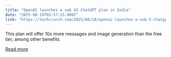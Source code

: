```yaml
---
title: "OpenAI launches a sub $5 ChatGPT plan in India"
date: "2025-08-19T03:57:15.000Z"
link: "https://techcrunch.com/2025/08/18/openai-launches-a-sub-5-chatgpt-plan-in-india/"
---
```


This plan will offer 10x more messages and image generation than the free tier, among other benefits.

[Read more](https://techcrunch.com/2025/08/18/openai-launches-a-sub-5-chatgpt-plan-in-india/)
